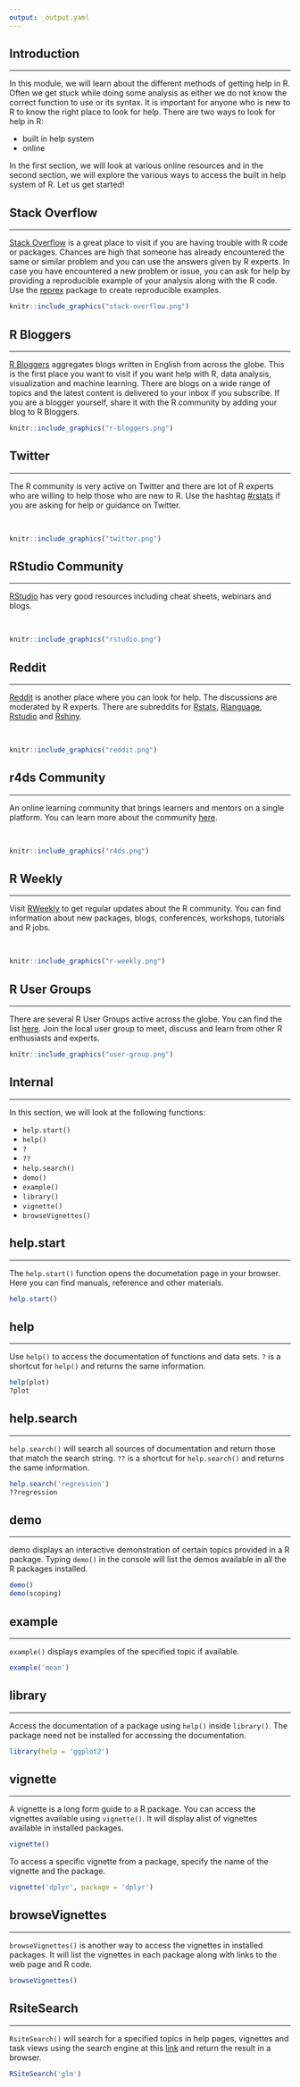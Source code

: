 ```yaml
---
output: _output.yaml
---
```


## {data-background="help_banner.png"}

## Introduction

<hr>

In this module, we will learn about the different methods of getting help in R. Often we get stuck while doing some analysis as either we do not know the correct function to use or its syntax. It is important for anyone who is new to R to know the right place to look for help. There are two ways to look for help in R:

- built in help system
- online

In the first section, we will look at various online resources and in the second section, we will explore the various ways to access the built in help system of R. Let us get started!

## Stack Overflow

<hr>

[Stack Overflow](https://stackoverflow.com/questions/tagged/r) is a great place to visit if you are having trouble with R code or packages. Chances are high that someone has already encountered the same or similar problem and you can use the answers given by R experts. In case you have encountered a new problem or issue, you can ask for help by providing a reproducible example of your analysis along with the R code. Use the [reprex](http://reprex.tidyverse.org/) package to create reproducible examples.

```r
knitr::include_graphics("stack-overflow.png")
```

## R Bloggers

<hr>

[R Bloggers](https://www.r-bloggers.com/) aggregates blogs written in English from across the globe. This is the first place you want to visit if you want help with R, data analysis, visualization and machine learning. There are blogs on a wide range of topics and the latest content is delivered to your inbox if you subscribe. If you are a blogger yourself, share it with the R community by adding your blog to R Bloggers.

```r
knitr::include_graphics("r-bloggers.png")
```

## Twitter

<hr>

The R community is very active on Twitter and there are lot of R experts who are willing to help those who are new to R. Use the hashtag [#rstats](https://twitter.com/search?q=%23rstats) if you are asking for help or guidance on Twitter.

<br>

```r
knitr::include_graphics("twitter.png")
```

## RStudio Community

<hr>

[RStudio](https://www.rstudio.com/resources/) has very good resources including
cheat sheets, webinars and blogs.

<br>

```r
knitr::include_graphics("rstudio.png")
```

## Reddit

<hr>

[Reddit](https://www.reddit.com/r/rstats/) is another place where you can look for help. The discussions are moderated by R experts. There are subreddits for [Rstats](https://www.reddit.com/r/rstats/), [Rlanguage](https://www.reddit.com/r/Rlanguage/), [Rstudio](https://www.reddit.com/r/rshiny/) and [Rshiny](https://www.reddit.com/r/RStudio/).

<br>

```r
knitr::include_graphics("reddit.png")
```

## r4ds Community

<hr>

An online learning community that brings learners and mentors on a single platform. You can learn more about the
community [here](http://www.rfordatasci.com/).

<br>

```r
knitr::include_graphics("r4ds.png")
```

## R Weekly

<hr>

Visit [RWeekly](https://rweekly.org/) to get regular updates about the R community. You can find information about new packages, blogs, conferences, workshops, tutorials and R jobs.

<br>

```r
knitr::include_graphics("r-weekly.png")
```

## R User Groups

<hr>

There are several R User Groups active across the globe. You can find the list [here](https://jumpingrivers.github.io/meetingsR/r-user-groups.html). Join the
local user group to meet, discuss and learn from other R enthusiasts and experts.

```r
knitr::include_graphics("user-group.png")
```

## Internal

<hr>

In this section, we will look at the following functions:

- `help.start()`
- `help()`
- `?`
- `??`
- `help.search()`
- `demo()`
- `example()`
- `library()`
- `vignette()`
- `browseVignettes()`

## help.start

<hr>

The `help.start()` function opens the documetation page in your browser. Here you can find manuals, reference and other materials.

```r
help.start()
```

## help

<hr>

Use `help()` to access the documentation of functions and data sets. `?` is a shortcut for `help()` and returns the same information.

```r
help(plot)
?plot
```

## help.search

<hr>

`help.search()` will search all sources of documentation and return those that match the search string. `??` is a shortcut for `help.search()` and returns the same information.

```r
help.search('regression')
??regression
```

## demo

<hr>

demo displays an interactive demonstration of certain topics provided in a R package. Typing `demo()` in the console will list the demos available in all the R packages installed.

```r
demo()
demo(scoping)
```

## example

<hr>

`example()` displays examples of the specified topic if available.

```r
example('mean')
```
## library

<hr>

Access the documentation of a package using `help()` inside `library()`. The package need not be installed for accessing the documentation.

```r
library(help = 'ggplot2')
```

## vignette

<hr>

A vignette is a long form guide to a R package. You can access the vignettes available using `vignette()`. It will display  alist of vignettes available in installed packages.

```r
vignette()
```

To access a specific vignette from a package, specify the name of the vignette and the package.

```r
vignette('dplyr', package = 'dplyr')
```

## browseVignettes

<hr>

`browseVignettes()` is another way to access the vignettes in installed packages. It will list the vignettes in each package along with links to the web page and R code.

```r
browseVignettes()
```

## RsiteSearch

<hr>

`RsiteSearch()` will search for a specified topics in help pages, vignettes and task views using the search engine at this  [link](http://search.r-project.org/) and return the result in a browser.

```r
RSiteSearch('glm')
```



## {data-background="thankyou.png"}
